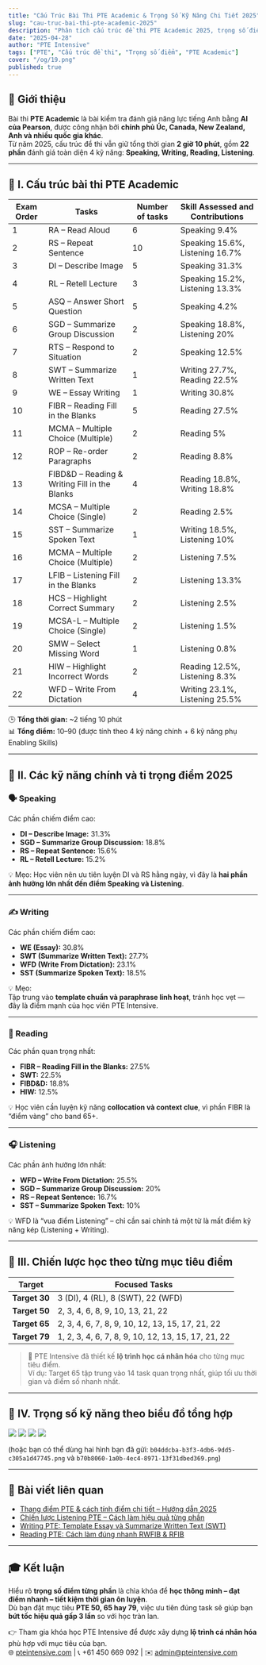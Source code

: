```yaml
---
title: "Cấu Trúc Bài Thi PTE Academic & Trọng Số Kỹ Năng Chi Tiết 2025"
slug: "cau-truc-bai-thi-pte-academic-2025"
description: "Phân tích cấu trúc đề thi PTE Academic 2025, trọng số điểm từng phần và chiến lược học tập theo mục tiêu điểm 30, 50, 65, 79."
date: "2025-04-28"
author: "PTE Intensive"
tags: ["PTE", "Cấu trúc đề thi", "Trọng số điểm", "PTE Academic"]
cover: "/og/19.png"
published: true
---
```


## 🎯 Giới thiệu

Bài thi **PTE Academic** là bài kiểm tra đánh giá năng lực tiếng Anh bằng **AI của Pearson**, được công nhận bởi **chính phủ Úc, Canada, New Zealand, Anh và nhiều quốc gia khác**.  
Từ năm 2025, cấu trúc đề thi vẫn giữ tổng thời gian **2 giờ 10 phút**, gồm **22 phần** đánh giá toàn diện 4 kỹ năng: **Speaking, Writing, Reading, Listening**.

---

## 🧩 I. Cấu trúc bài thi PTE Academic

| Exam Order | Tasks | Number of tasks | Skill Assessed and Contributions |
|-------------|--------|-----------------|----------------------------------|
| 1 | RA – Read Aloud | 6 | Speaking 9.4% |
| 2 | RS – Repeat Sentence | 10 | Speaking 15.6%, Listening 16.7% |
| 3 | DI – Describe Image | 5 | Speaking 31.3% |
| 4 | RL – Retell Lecture | 3 | Speaking 15.2%, Listening 13.3% |
| 5 | ASQ – Answer Short Question | 5 | Speaking 4.2% |
| 6 | SGD – Summarize Group Discussion | 2 | Speaking 18.8%, Listening 20% |
| 7 | RTS – Respond to Situation | 2 | Speaking 12.5% |
| 8 | SWT – Summarize Written Text | 1 | Writing 27.7%, Reading 22.5% |
| 9 | WE – Essay Writing | 1 | Writing 30.8% |
| 10 | FIBR – Reading Fill in the Blanks | 5 | Reading 27.5% |
| 11 | MCMA – Multiple Choice (Multiple) | 2 | Reading 5% |
| 12 | ROP – Re-order Paragraphs | 2 | Reading 8.8% |
| 13 | FIBD&D – Reading & Writing Fill in the Blanks | 4 | Reading 18.8%, Writing 18.8% |
| 14 | MCSA – Multiple Choice (Single) | 2 | Reading 2.5% |
| 15 | SST – Summarize Spoken Text | 1 | Writing 18.5%, Listening 10% |
| 16 | MCMA – Multiple Choice (Multiple) | 2 | Listening 7.5% |
| 17 | LFIB – Listening Fill in the Blanks | 2 | Listening 13.3% |
| 18 | HCS – Highlight Correct Summary | 2 | Listening 2.5% |
| 19 | MCSA-L – Multiple Choice (Single) | 2 | Listening 1.5% |
| 20 | SMW – Select Missing Word | 1 | Listening 0.8% |
| 21 | HIW – Highlight Incorrect Words | 2 | Reading 12.5%, Listening 8.3% |
| 22 | WFD – Write From Dictation | 4 | Writing 23.1%, Listening 25.5% |

🕒 **Tổng thời gian:** ~2 tiếng 10 phút  
📊 **Tổng điểm:** 10–90 (được tính theo 4 kỹ năng chính + 6 kỹ năng phụ Enabling Skills)

---

## 🎯 II. Các kỹ năng chính và tỉ trọng điểm 2025

### 🗣️ Speaking  
Các phần chiếm điểm cao:
- **DI – Describe Image:** 31.3%  
- **SGD – Summarize Group Discussion:** 18.8%  
- **RS – Repeat Sentence:** 15.6%  
- **RL – Retell Lecture:** 15.2%

💡 Mẹo: Học viên nên ưu tiên luyện DI và RS hằng ngày, vì đây là **hai phần ảnh hưởng lớn nhất đến điểm Speaking và Listening**.

---

### ✍️ Writing  
Các phần chiếm điểm cao:
- **WE (Essay):** 30.8%  
- **SWT (Summarize Written Text):** 27.7%  
- **WFD (Write From Dictation):** 23.1%  
- **SST (Summarize Spoken Text):** 18.5%

💡 Mẹo:  
Tập trung vào **template chuẩn và paraphrase linh hoạt**, tránh học vẹt — đây là điểm mạnh của học viên PTE Intensive.

---

### 📖 Reading  
Các phần quan trọng nhất:
- **FIBR – Reading Fill in the Blanks:** 27.5%  
- **SWT:** 22.5%  
- **FIBD&D:** 18.8%  
- **HIW:** 12.5%

💡 Học viên cần luyện kỹ năng **collocation và context clue**, vì phần FIBR là “điểm vàng” cho band 65+.

---

### 🎧 Listening  
Các phần ảnh hưởng lớn nhất:
- **WFD – Write From Dictation:** 25.5%  
- **SGD – Summarize Group Discussion:** 20%  
- **RS – Repeat Sentence:** 16.7%  
- **SST – Summarize Spoken Text:** 10%

💡 WFD là “vua điểm Listening” – chỉ cần sai chính tả một từ là mất điểm kỹ năng kép (Listening + Writing).

---

## 🎯 III. Chiến lược học theo từng mục tiêu điểm

| Target | Focused Tasks |
|---------|----------------|
| **Target 30** | 3 (DI), 4 (RL), 8 (SWT), 22 (WFD) |
| **Target 50** | 2, 3, 4, 6, 8, 9, 10, 13, 21, 22 |
| **Target 65** | 2, 3, 4, 6, 7, 8, 9, 10, 12, 13, 15, 17, 21, 22 |
| **Target 79** | 1, 2, 3, 4, 6, 7, 8, 9, 10, 12, 13, 15, 17, 21, 22 |

> 💬 PTE Intensive đã thiết kế **lộ trình học cá nhân hóa** cho từng mục tiêu điểm.  
> Ví dụ: Target 65 tập trung vào 14 task quan trọng nhất, giúp tối ưu thời gian và điểm số nhanh nhất.

---

## 🧠 IV. Trọng số kỹ năng theo biểu đồ tổng hợp

![](/uploads/pte-weight-speaking.png)
![](/uploads/pte-weight-writing.png)
![](/uploads/pte-weight-reading.png)
![](/uploads/pte-weight-listening.png)

(hoặc bạn có thể dùng hai hình bạn đã gửi: `b04ddcba-b3f3-4db6-9dd5-c305a1d47745.png` và `b70b8060-1a0b-4ec4-8971-13f31dbed369.png`)

---

## 🔗 Bài viết liên quan

- [Thang điểm PTE & cách tính điểm chi tiết – Hướng dẫn 2025](/posts/thang-diem-pte-va-cach-tinh)  
- [Chiến lược Listening PTE – Cách làm hiệu quả từng phần](/posts/chien-luoc-listening)  
- [Writing PTE: Template Essay và Summarize Written Text (SWT)](/posts/writing-template-swt-essay)  
- [Reading PTE: Cách làm đúng nhanh RWFIB & RFIB](/posts/reading-rwfib-rfib)

---

## 🎓 Kết luận

Hiểu rõ **trọng số điểm từng phần** là chìa khóa để **học thông minh – đạt điểm nhanh – tiết kiệm thời gian ôn luyện**.  
Dù bạn đặt mục tiêu **PTE 50, 65 hay 79**, việc ưu tiên đúng task sẽ giúp bạn **bứt tốc hiệu quả gấp 3 lần** so với học tràn lan.

👉 Tham gia khóa học PTE Intensive để được xây dựng **lộ trình cá nhân hóa** phù hợp với mục tiêu của bạn.  
🌐 [pteintensive.com](https://pteintensive.com) | 📞 +61 450 669 092 | ✉️ admin@pteintensive.com
